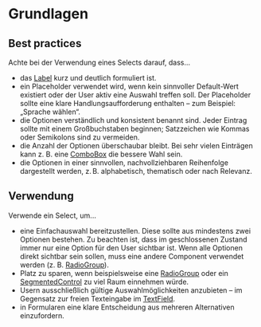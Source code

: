 # Grundlagen

## Best practices

Achte bei der Verwendung eines Selects darauf, dass...

- das [Label](/03-components/content/label) kurz und deutlich formuliert ist.
- ein Placeholder verwendet wird, wenn kein sinnvoller Default-Wert existiert oder der User aktiv eine Auswahl treffen soll. Der Placeholder sollte eine klare Handlungsaufforderung enthalten – zum Beispiel: „Sprache wählen“.
- die Optionen verständlich und konsistent benannt sind. Jeder Eintrag sollte mit einem Großbuchstaben beginnen; Satzzeichen wie Kommas oder Semikolons sind zu vermeiden.
- die Anzahl der Optionen überschaubar bleibt. Bei sehr vielen Einträgen kann z. B. eine [ComboBox](/03-components/form-controls/combo-box) die bessere Wahl sein.
- die Optionen in einer sinnvollen, nachvollziehbaren Reihenfolge dargestellt werden, z. B. alphabetisch, thematisch oder nach Relevanz.

## Verwendung

Verwende ein Select, um...

- eine Einfachauswahl bereitzustellen. Diese sollte aus mindestens zwei Optionen bestehen. Zu beachten ist, dass im geschlossenen Zustand immer nur eine Option für den User sichtbar ist. Wenn alle Optionen direkt sichtbar sein sollen, muss eine andere Component verwendet werden (z. B. [RadioGroup](/03-components/form-controls/radio-group)).
- Platz zu sparen, wenn beispielsweise eine [RadioGroup](/03-components/form-controls/radio-group) oder ein [SegmentedControl](/03-components/form-controls/segmented-control) zu viel Raum einnehmen würde.
- Usern ausschließlich gültige Auswahlmöglichkeiten anzubieten – im Gegensatz zur freien Texteingabe im [TextField](/03-components/form-controls/text-field).
- in Formularen eine klare Entscheidung aus mehreren Alternativen einzufordern.
